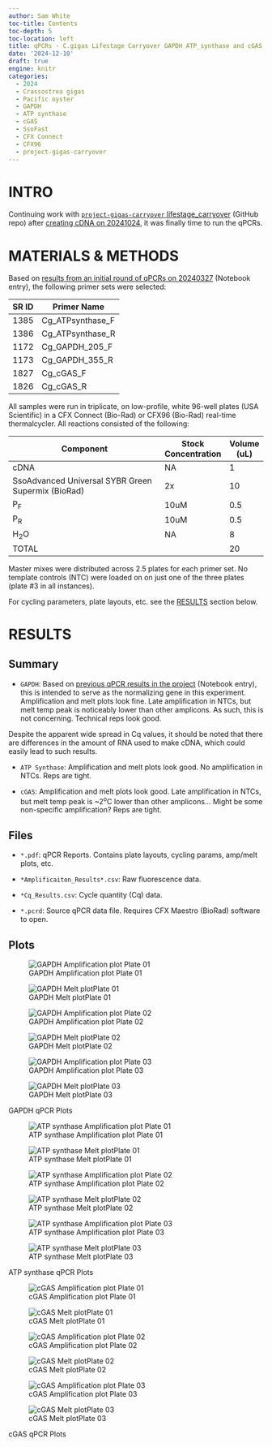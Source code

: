 ```yaml
---
author: Sam White
toc-title: Contents
toc-depth: 5
toc-location: left
title: qPCRs - C.gigas Lifestage Carryover GAPDH ATP_synthase and cGAS
date: '2024-12-10'
draft: true
engine: knitr
categories: 
  - 2024
  - Crassostrea gigas
  - Pacific oyster
  - GAPDH
  - ATP synthase
  - cGAS
  - SsoFast
  - CFX Connect
  - CFX96
  - project-gigas-carryover
---
```

# INTRO
Continuing work with [`project-gigas-carryover` lifestage_carryover](https://github.com/RobertsLab/project-gigas-carryover/tree/main/lifestage_carryover) (GitHub repo) after [creating cDNA on 20241024](../2024-10-24-Reverse-Transcription---C.gigas-Lifestage-Carryover-RNA/index.qmd), it was finally time to run the qPCRs.

# MATERIALS & METHODS

Based on [results from an initial round of qPCRs on 20240327](../2024-03-27-qPCR-Analysis---C.gigas-Lifestages-Carryover-from-20240325/index.qmd) (Notebook entry), the following primer sets were selected:

| SR ID | Primer Name          |
|-------|----------------------|
| 1385  | Cg_ATPsynthase_F     |
| 1386  | Cg_ATPsynthase_R     |
| 1172  | Cg_GAPDH_205_F       |
| 1173  | Cg_GAPDH_355_R       |
| 1827  | Cg_cGAS_F            |
| 1826  | Cg_cGAS_R            |

All samples were run in triplicate, on low-profile, white 96-well plates (USA Scientific) in a CFX Connect (Bio-Rad) or CFX96 (Bio-Rad) real-time thermalcycler. All reactions consisted of the following:

| Component                                          | Stock Concentration | Volume (uL) |
|----------------------------------------------------|---------------------|-------------|
| cDNA                                               | NA                  | 1           |
| SsoAdvanced Universal SYBR Green Supermix (BioRad) | 2x                  | 10          |
| P<sub>F</sub>                                      | 10uM                | 0.5         |
| P<sub>R</sub>                                      | 10uM                | 0.5         |
| H<sub>2</sub>O                                     | NA                  | 8           |
| TOTAL                                              |                     | 20          |

Master mixes were distributed across 2.5 plates for each primer set. No template controls (NTC) were loaded on on just one of the three plates (plate #3 in all instances).

For cycling parameters, plate layouts, etc. see the [RESULTS](#results) section below.


# RESULTS


## Summary

- `GAPDH`: Based on [previous qPCR results in the project](../2024-03-25-qPCRs---C.gigas-Lifestage-Carryover-cDNA/index.qmd) (Notebook entry), this is intended to serve as the normalizing gene in this experiment. Amplification and melt plots look fine. Late amplification in NTCs, but melt temp peak is noticeably lower than other amplicons. As such, this is not concerning. Technical reps look good.

::: {.callout-note}
Despite the apparent wide spread in Cq values, it should be noted that there are differences in the amount of RNA used to make cDNA, which could easily lead to such results.
:::

- `ATP Synthase`: Amplification and melt plots look good. No amplification in NTCs. Reps are tight.

- `cGAS`: Amplification and melt plots look good. Late amplification in NTCs, but melt temp peak is ~2<sup>o</sup>C lower than other amplicons... Might be some non-specific amplification? Reps are tight.

## Files

::: {.callout-tip}

- `*.pdf`: qPCR Reports. Contains plate layouts, cycling params, amp/melt plots, etc.

- `*Amplificaiton_Results*.csv`: Raw fluorescence data.

- `*Cq_Results.csv`: Cycle quantity (Cq) data.

- `*.pcrd`: Source qPCR data file. Requires CFX Maestro (BioRad) software to open.

:::



## Plots

::: {#fig-GAPDH layout-ncol=2}

![GAPDH Amplification plot Plate 01](./20241210-GAPDH-amp-plot-01.png){#fig-GAPDH_amplification_p1}

![GAPDH Melt plotPlate 01](./20241210-GAPDH-melt-plot-01.png){#fig-GAPDH_melt_p1}

![GAPDH Amplification plot Plate 02](./20241210-GAPDH-amp-plot-02.png){#fig-GAPDH_amplification_p2}

![GAPDH Melt plotPlate 02](./20241210-GAPDH-melt-plot-02.png){#fig-GAPDH_melt_p2}

![GAPDH Amplification plot Plate 03](./20241210-GAPDH-amp-plot-03.png){#fig-GAPDH_amplification_p3}

![GAPDH Melt plotPlate 03](./20241210-GAPDH-melt-plot-03.png){#fig-GAPDH_melt_p3}

GAPDH qPCR Plots
:::


::: {#fig-ATP_synthase layout-ncol=2}

![ATP synthase Amplification plot Plate 01](./20241210-ATP_synthase-amp-plot-01.png){#fig-ATP_synthase_amplification_p1}

![ATP synthase Melt plotPlate 01](./20241210-ATP_synthase-melt-plot-01.png){#fig-ATP_synthase_melt_p1}

![ATP synthase Amplification plot Plate 02](./20241210-ATP_synthase-amp-plot-02.png){#fig-ATP_synthase_amplification_p2}

![ATP synthase Melt plotPlate 02](./20241210-ATP_synthase-melt-plot-02.png){#fig-ATP_synthase_melt_p2}

![ATP synthase Amplification plot Plate 03](./20241210-ATP_synthase-amp-plot-03.png){#fig-ATP_synthase_amplification_p3}

![ATP synthase Melt plotPlate 03](./20241210-ATP_synthase-melt-plot-03.png){#fig-ATP_synthase_melt_p3}

ATP synthase qPCR Plots
:::


::: {#fig-cGAS layout-ncol=2}

![cGAS Amplification plot Plate 01](./20241210-cGAS-amp-plot-01.png){#fig-cGAS_amplification_p1}

![cGAS Melt plotPlate 01](./20241210-cGAS-melt-plot-01.png){#fig-cGAS_melt_p1}

![cGAS Amplification plot Plate 02](./20241210-cGAS-amp-plot-02.png){#fig-cGAS_amplification_p2}

![cGAS Melt plotPlate 02](./20241210-cGAS-melt-plot-02.png){#fig-cGAS_melt_p2}

![cGAS Amplification plot Plate 03](./20241210-cGAS-amp-plot-03.png){#fig-cGAS_amplification_p3}

![cGAS Melt plotPlate 03](./20241210-cGAS-melt-plot-03.png){#fig-cGAS_melt_p3}

cGAS qPCR Plots
:::